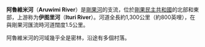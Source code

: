 '''阿魯維米河'''（'''Aruwimi River'''）是[[剛果河|剛果河]]的支流，位於[[剛果民主共和國|剛果民主共和國]]的北部和東部，上游称为'''伊图里河'''（'''Ituri River'''）。河道全長約1,300公里（約800英哩），在與剛果河匯流時河道闊度1.5公里。

阿魯維米河的河域幾乎全是密林，沿途有多個村落。

{{刚果民主共和国河流}}
{{Africa-geo-stub}}